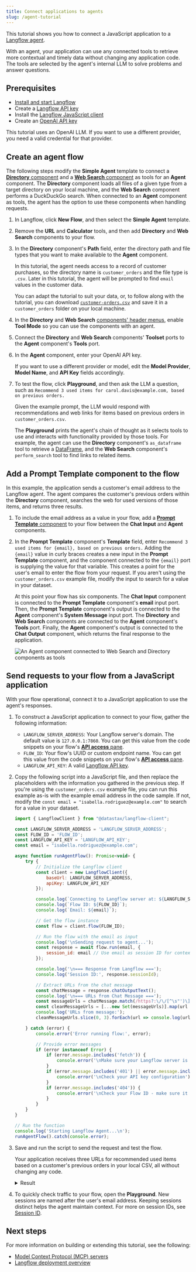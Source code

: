 ```yaml
---
title: Connect applications to agents
slug: /agent-tutorial
---
```



This tutorial shows you how to connect a JavaScript application to a [Langflow agent](/agents).

With an agent, your application can use any connected tools to retrieve more contextual and timely data without changing any application code. The tools are selected by the agent's internal LLM to solve problems and answer questions.

## Prerequisites

* [Install and start Langflow](/get-started-installation)
* Create a [Langflow API key](/api-keys-and-authentication)
* Install the [Langflow JavaScript client](/typescript-client)
* Create an [OpenAI API key](https://platform.openai.com/api-keys)

This tutorial uses an OpenAI LLM. If you want to use a different provider, you need a valid credential for that provider.

## Create an agent flow

The following steps modify the **Simple Agent** template to connect a [**Directory** component](/components-data#directory) and a [**Web Search** component](/components-data#web-search) as tools for an **Agent** component.
The **Directory** component loads all files of a given type from a target directory on your local machine, and the **Web Search** component performs a DuckDuckGo search.
When connected to an **Agent** component as tools, the agent has the option to use these components when handling requests.

1. In Langflow, click **New Flow**, and then select the **Simple Agent** template.
2. Remove the **URL** and **Calculator** tools, and then add **Directory** and **Web Search** components to your flow.
3. In the **Directory** component's **Path** field, enter the directory path and file types that you want to make available to the **Agent** component.

    In this tutorial, the agent needs access to a record of customer purchases, so the directory name is `customer_orders` and the file type is `.csv`. Later in this tutorial, the agent will be prompted to find `email` values in the customer data.

    You can adapt the tutorial to suit your data, or, to follow along with the tutorial, you can download [`customer-orders.csv`](/files/customer_orders.csv) and save it in a `customer_orders` folder on your local machine.

4. In the **Directory** and **Web Search** [components' header menus](/concepts-components#component-menus), enable **Tool Mode** so you can use the components with an agent.

5. Connect the **Directory** and **Web Search** components' **Toolset** ports to the **Agent** component's **Tools** port.
6. In the **Agent** component, enter your OpenAI API key.

    If you want to use a different provider or model, edit the **Model Provider**, **Model Name**, and **API Key** fields accordingly.

7. To test the flow, click <Icon name="Play" aria-hidden="true" /> **Playground**, and then ask the LLM a question, such as `Recommend 3 used items for carol.davis@example.com, based on previous orders.`

    Given the example prompt, the LLM would respond with recommendations and web links for items based on previous orders in `customer_orders.csv`.

    The **Playground** prints the agent's chain of thought as it selects tools to use and interacts with functionality provided by those tools.
    For example, the agent can use the **Directory** component's `as_dataframe` tool to retrieve a [DataFrame](/data-types#dataframe), and the **Web Search** component's `perform_search` tool to find links to related items.

## Add a Prompt Template component to the flow

In this example, the application sends a customer's email address to the Langflow agent. The agent compares the customer's previous orders within the **Directory** component, searches the web for used versions of those items, and returns three results.

1. To include the email address as a value in your flow, add a [**Prompt Template** component](/components-prompts) to your flow between the **Chat Input** and **Agent** components.
2. In the **Prompt Template** component's **Template** field, enter `Recommend 3 used items for {email}, based on previous orders.`
Adding the `{email}` value in curly braces creates a new input in the **Prompt Template** component, and the component connected to the `{email}` port is supplying the value for that variable.
This creates a point for the user's email to enter the flow from your request.
If you aren't using the `customer_orders.csv` example file, modify the input to search for a value in your dataset.

    At this point your flow has six components. The **Chat Input** component is connected to the **Prompt Template** component's **email** input port. Then, the **Prompt Template** component's output is connected to the **Agent** component's **System Message** input port. The **Directory** and **Web Search** components are connected to the **Agent** component's **Tools** port. Finally, the **Agent** component's output is connected to the **Chat Output** component, which returns the final response to the application.

    ![An Agent component connected to Web Search and Directory components as tools](/img/tutorial-agent-with-directory.png)

## Send requests to your flow from a JavaScript application

With your flow operational, connect it to a JavaScript application to use the agent's responses.

1. To construct a JavaScript application to connect to your flow, gather the following information:

    * `LANGFLOW_SERVER_ADDRESS`: Your Langflow server's domain. The default value is `127.0.0.1:7860`. You can get this value from the code snippets on your flow's [**API access** pane](/concepts-publish#api-access).
    * `FLOW_ID`: Your flow's UUID or custom endpoint name. You can get this value from the code snippets on your flow's [**API access** pane](/concepts-publish#api-access).
    * `LANGFLOW_API_KEY`: A valid [Langflow API key](/api-keys-and-authentication).

2. Copy the following script into a JavaScript file, and then replace the placeholders with the information you gathered in the previous step.
If you're using the `customer_orders.csv` example file, you can run this example as-is with the example email address in the code sample.
If not, modify the `const email = "isabella.rodriguez@example.com"` to search for a value in your dataset.

    ```js
    import { LangflowClient } from "@datastax/langflow-client";

    const LANGFLOW_SERVER_ADDRESS = 'LANGFLOW_SERVER_ADDRESS';
    const FLOW_ID = 'FLOW_ID';
    const LANGFLOW_API_KEY = 'LANGFLOW_API_KEY';
    const email = "isabella.rodriguez@example.com";

    async function runAgentFlow(): Promise<void> {
        try {
            // Initialize the Langflow client
            const client = new LangflowClient({
                baseUrl: LANGFLOW_SERVER_ADDRESS,
                apiKey: LANGFLOW_API_KEY
            });

            console.log(`Connecting to Langflow server at: ${LANGFLOW_SERVER_ADDRESS} `);
            console.log(`Flow ID: ${FLOW_ID}`);
            console.log(`Email: ${email}`);

            // Get the flow instance
            const flow = client.flow(FLOW_ID);

            // Run the flow with the email as input
            console.log('\nSending request to agent...');
            const response = await flow.run(email, {
                session_id: email // Use email as session ID for context
            });

            console.log('\n=== Response from Langflow ===');
            console.log('Session ID:', response.sessionId);

            // Extract URLs from the chat message
            const chatMessage = response.chatOutputText();
            console.log('\n=== URLs from Chat Message ===');
            const messageUrls = chatMessage.match(/https?:\/\/[^\s"')\]]+/g) || [];
            const cleanMessageUrls = [...new Set(messageUrls)].map(url => url.trim());
            console.log('URLs from message:');
            cleanMessageUrls.slice(0, 3).forEach(url => console.log(url));

        } catch (error) {
            console.error('Error running flow:', error);

            // Provide error messages
            if (error instanceof Error) {
                if (error.message.includes('fetch')) {
                    console.error('\nMake sure your Langflow server is running and accessible at:', LANGFLOW_SERVER_ADDRESS);
                }
                if (error.message.includes('401') || error.message.includes('403')) {
                    console.error('\nCheck your API key configuration');
                }
                if (error.message.includes('404')) {
                    console.error('\nCheck your Flow ID - make sure it exists and is correct');
                }
            }
        }
    }

    // Run the function
    console.log('Starting Langflow Agent...\n');
    runAgentFlow().catch(console.error);
    ```

3.  Save and run the script to send the request and test the flow.

    Your application receives three URLs for recommended used items based on a customer's previous orders in your local CSV, all without changing any code.

    <details>
    <summary>Result</summary>

    The following is an example response from this tutorial's flow. Due to the nature of LLMs and variations in your inputs, your response might be different.

    ```
    Starting Langflow Agent...

    Connecting to Langflow server at: http://localhost:7860
    Flow ID: local-db-search
    Email: isabella.rodriguez@example.com

    Sending request to agent...

    === Response from Langflow ===
    Session ID: isabella.rodriguez@example.com

    URLs found:
    https://www.facebook.com/marketplace/258164108225783/electronics/
    https://www.facebook.com/marketplace/458332108944152/furniture/
    https://www.facebook.com/marketplace/613732137493719/kitchen-cabinets/
    ```

    </details>

4.  To quickly check traffic to your flow, open the **Playground**.
    New sessions are named after the user's email address.
    Keeping sessions distinct helps the agent maintain context. For more on session IDs, see [Session ID](/session-id).

## Next steps

For more information on building or extending this tutorial, see the following:

* [Model Context Protocol (MCP) servers](/mcp-server)
* [Langflow deployment overview](/deployment-overview)